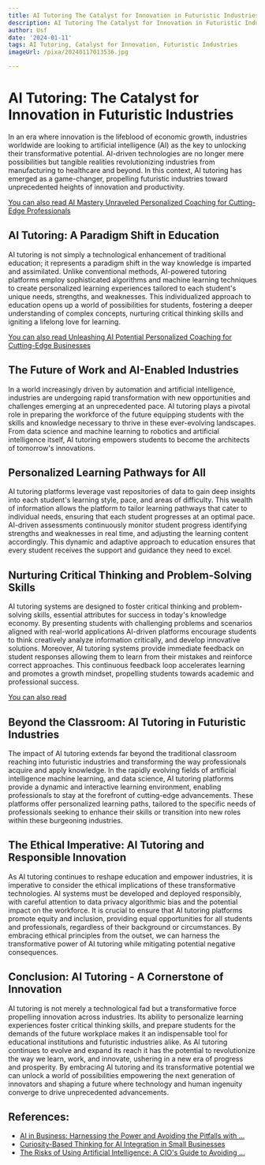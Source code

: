 ```yaml
---
title: AI Tutoring The Catalyst for Innovation in Futuristic Industries
description: AI Tutoring The Catalyst for Innovation in Futuristic Industries
author: Usf
date: '2024-01-11'
tags: AI Tutoring, Catalyst for Innovation, Futuristic Industries
imageUrl: /pixa/20240117013536.jpg

---
```

# AI Tutoring: The Catalyst for Innovation in Futuristic Industries

In an era where innovation is the lifeblood  of economic growth, industries worldwide are looking to artificial intelligence (AI) as the key to unlocking their transformative potential.  AI-driven technologies are no  longer mere possibilities  but tangible realities revolutionizing industries from manufacturing to healthcare and beyond. In this context, AI tutoring  has emerged as a game-changer, propelling futuristic industries toward unprecedented heights of innovation  and productivity.

[You can also read AI Mastery Unraveled Personalized Coaching for Cutting-Edge Professionals](AI%20Mastery%20Unraveled%20Personalized%20Coaching%20for%20Cutting-Edge%20Professionals)


## AI Tutoring: A Paradigm Shift in Education

AI tutoring  is not simply a technological  enhancement of traditional education; it  represents a paradigm shift in the way knowledge is imparted and assimilated. Unlike conventional methods, AI-powered tutoring platforms  employ sophisticated algorithms and  machine learning techniques to create personalized learning experiences tailored to each student's unique needs,  strengths,  and weaknesses. This individualized approach to education opens  up  a world of possibilities for students, fostering a deeper understanding of complex concepts, nurturing critical  thinking skills and igniting a lifelong love for learning.

[You can  also  read Unleashing AI  Potential Personalized Coaching for Cutting-Edge Businesses](Unleashing%20AI%20Potential%20Personalized%20Coaching%20for%20Cutting-Edge%20Businesses)


## The Future of Work and AI-Enabled Industries

In a world increasingly driven by automation and artificial intelligence, industries are undergoing rapid transformation with new opportunities and challenges emerging at an unprecedented pace. AI tutoring plays a pivotal role in preparing the workforce of the future equipping students with the skills  and knowledge  necessary to thrive  in these ever-evolving landscapes. From data science and machine learning to robotics and artificial intelligence itself, AI tutoring empowers students to become the  architects of tomorrow's innovations.

## Personalized Learning Pathways for All

AI tutoring platforms leverage vast repositories of data to gain deep insights into  each student's learning  style, pace, and areas of difficulty.  This wealth of  information allows the platform to tailor learning pathways that cater to individual needs, ensuring that each student progresses at  an optimal pace. AI-driven  assessments continuously  monitor student progress identifying strengths and weaknesses in  real time, and adjusting the learning content accordingly. This dynamic and adaptive approach to education ensures that every student receives the support  and guidance they need to excel.

## Nurturing Critical Thinking and  Problem-Solving Skills

AI tutoring systems are designed  to foster critical thinking  and problem-solving skills, essential attributes for success in today's knowledge economy. By presenting students with challenging problems and scenarios aligned with real-world applications AI-driven platforms encourage students to think creatively analyze information critically, and  develop innovative solutions.  Moreover, AI tutoring systems provide immediate feedback on student  responses allowing  them to learn from their mistakes and reinforce correct approaches. This continuous feedback loop accelerates  learning and  promotes a growth mindset, propelling students towards academic and professional success.

[You can  also read ]()


## Beyond the  Classroom: AI Tutoring in  Futuristic Industries

The impact of AI tutoring extends far beyond the traditional classroom reaching into futuristic industries and transforming the  way professionals acquire and apply knowledge. In the rapidly evolving fields of artificial intelligence machine learning, and data science, AI tutoring platforms provide a dynamic and interactive learning environment, enabling  professionals  to stay at the forefront of cutting-edge advancements. These  platforms offer personalized learning paths, tailored to the specific needs of  professionals seeking to enhance  their skills or transition into new  roles within these burgeoning industries.

##  The Ethical Imperative: AI Tutoring and  Responsible Innovation

As AI  tutoring continues to reshape education  and empower industries, it is imperative to consider  the ethical implications of these transformative technologies. AI  systems  must be developed and deployed responsibly, with careful attention to data privacy algorithmic bias and the potential impact on the workforce. It  is crucial to ensure that AI tutoring platforms promote equity and  inclusion, providing  equal opportunities for  all students and professionals, regardless of their background or circumstances. By embracing ethical principles from the outset, we can harness  the transformative power of AI tutoring while mitigating potential negative consequences.

## Conclusion:  AI Tutoring - A Cornerstone of Innovation

AI tutoring is not  merely a technological fad but a transformative force propelling innovation across industries. Its ability to personalize learning experiences foster critical thinking skills, and prepare students for the demands of the future workplace  makes  it an indispensable tool  for educational institutions and futuristic  industries alike. As AI tutoring continues to evolve and expand its reach it has the potential  to  revolutionize the way we learn, work, and innovate, ushering in  a new  era of progress and prosperity. By embracing AI tutoring and its transformative  potential we can unlock a world of possibilities empowering the next generation of innovators and shaping  a future where technology and human ingenuity converge to  drive unprecedented advancements.

## References:
- [AI in Business: Harnessing the Power and Avoiding the Pitfalls with ...](https://www.linkedin.com/pulse/ai-business-harnessing-power-avoiding-pitfalls-5-donts-luciano-cunha)
- [Curiosity-Based Thinking for AI Integration in Small Businesses](https://mattmurrie.medium.com/curiosity-based-thinking-for-ai-integration-in-small-businesses-d1c3f739018a)
- [The Risks of Using Artificial Intelligence: A CIO's Guide to Avoiding ...](https://www.linkedin.com/pulse/risks-using-artificial-intelligence-cios-guide-merrifield-cigo-igp-xre6e?utm_source=rss&utm_campaign=articles_sitemaps&utm_medium=google_news)
